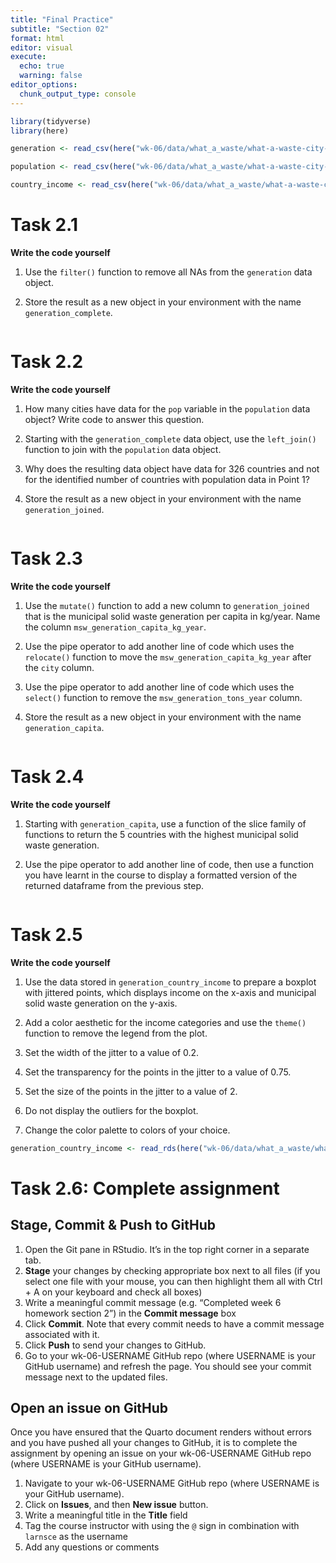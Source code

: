 ```yaml
---
title: "Final Practice"
subtitle: "Section 02"
format: html
editor: visual
execute: 
  echo: true
  warning: false
editor_options: 
  chunk_output_type: console
---
```


```r
library(tidyverse)
library(here)
```

```r
generation <- read_csv(here("wk-06/data/what_a_waste/what-a-waste-city-level-data-generation.csv"))

population <- read_csv(here("wk-06/data/what_a_waste/what-a-waste-city-level-data-population.csv"))

country_income <- read_csv(here("wk-06/data/what_a_waste/what-a-waste-city-level-data-country-income.csv"))
```

# Task 2.1

**Write the code yourself**

1.  Use the `filter()` function to remove all NAs from the `generation` data object.

2.  Store the result as a new object in your environment with the name `generation_complete`.

```r



```

# Task 2.2

**Write the code yourself**

1.  How many cities have data for the `pop` variable in the `population` data object? Write code to answer this question.

2.  Starting with the `generation_complete` data object, use the `left_join()` function to join with the `population` data object.

3.  Why does the resulting data object have data for 326 countries and not for the identified number of countries with population data in Point 1?

4.  Store the result as a new object in your environment with the name `generation_joined`.

```r


```

# Task 2.3

**Write the code yourself**

1.  Use the `mutate()` function to add a new column to `generation_joined` that is the municipal solid waste generation per capita in kg/year. Name the column `msw_generation_capita_kg_year`.

2.  Use the pipe operator to add another line of code which uses the `relocate()` function to move the `msw_generation_capita_kg_year` after the `city` column.

3.  Use the pipe operator to add another line of code which uses the `select()` function to remove the `msw_generation_tons_year` column.

4.  Store the result as a new object in your environment with the name `generation_capita`.

```r

```

# Task 2.4

**Write the code yourself**

1.  Starting with `generation_capita`, use a function of the slice family of functions to return the 5 countries with the highest municipal solid waste generation.

2.  Use the pipe operator to add another line of code, then use a function you have learnt in the course to display a formatted version of the returned dataframe from the previous step.

```r


```

# Task 2.5

**Write the code yourself**

1.  Use the data stored in `generation_country_income` to prepare a boxplot with jittered points, which displays income on the x-axis and municipal solid waste generation on the y-axis.

2.  Add a color aesthetic for the income categories and use the `theme()` function to remove the legend from the plot.

3.  Set the width of the jitter to a value of 0.2.

4.  Set the transparency for the points in the jitter to a value of 0.75.

5.  Set the size of the points in the jitter to a value of 2.

6.  Do not display the outliers for the boxplot.

7.  Change the color palette to colors of your choice.

```r

generation_country_income <- read_rds(here("wk-06/data/what_a_waste/what-a-waste-city-level-data-country-income.rds"))

```

# Task 2.6: Complete assignment

## Stage, Commit & Push to GitHub

1.  Open the Git pane in RStudio. It's in the top right corner in a separate tab.
2.  **Stage** your changes by checking appropriate box next to all files (if you select one file with your mouse, you can then highlight them all with Ctrl + A on your keyboard and check all boxes)
3.  Write a meaningful commit message (e.g. "Completed week 6 homework section 2") in the **Commit message** box
4.  Click **Commit**. Note that every commit needs to have a commit message associated with it.
5.  Click **Push** to send your changes to GitHub.
6.  Go to your wk-06-USERNAME GitHub repo (where USERNAME is your GitHub username) and refresh the page. You should see your commit message next to the updated files.

## Open an issue on GitHub

Once you have ensured that the Quarto document renders without errors and you have pushed all your changes to GitHub, it is to complete the assignment by opening an issue on your wk-06-USERNAME GitHub repo (where USERNAME is your GitHub username).

1.  Navigate to your wk-06-USERNAME GitHub repo (where USERNAME is your GitHub username).
2.  Click on **Issues**, and then **New issue** button.
3.  Write a meaningful title in the **Title** field
4.  Tag the course instructor with using the `@` sign in combination with `larnsce` as the username
5.  Add any questions or comments
